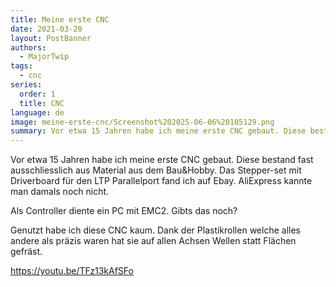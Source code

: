 ```yaml
---
title: Meine erste CNC
date: 2021-03-20
layout: PostBanner
authors:
  - MajorTwip
tags:
  - cnc
series:
  order: 1
  title: CNC
language: de
image: meine-erste-cnc/Screenshot%202025-06-06%20105129.png
summary: Vor etwa 15 Jahren habe ich meine erste CNC gebaut. Diese bestand fast ausschliesslich aus Material aus dem Bau&Hobby. Das Stepper-set mit Driverboard für den LTP Parallelport fand ich auf Ebay. AliExpress kannte man damals noch nicht.
---
```


Vor etwa 15 Jahren habe ich meine erste CNC gebaut. Diese bestand fast ausschliesslich aus Material aus dem Bau&Hobby. Das Stepper-set mit Driverboard für den LTP Parallelport fand ich auf Ebay. AliExpress kannte man damals noch nicht.

Als Controller diente ein PC mit EMC2. Gibts das noch?

Genutzt habe ich diese CNC kaum. Dank der Plastikrollen welche alles andere als präzis waren hat sie auf allen Achsen Wellen statt Flächen gefräst.

https://youtu.be/TFz13kAfSFo
